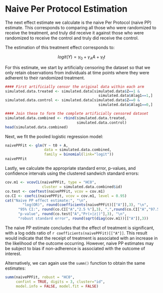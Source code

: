 # Naive Per Protocol Estimation {-}

The next effect estimate we calculate is the naive Per Protocol (naive PP) estimate. This corresponds to comparing all those who were randomized to receive the treatment, and truly did receive it against those who were randomized to receive the control and truly did receive the control. 

The estimation of this treatment effect corresponds to:

$$logit(Y) = \gamma_{0} + \gamma_{A} A + \gamma_{t} t$$ 

For this estimate, we start by artificially censoring the dataset so that we only retain observations from individuals at time points where they were adherent to their randomized treatment. 

```r
#### First artificially censor the original data within each arm
simulated.data.treated <- simulated.data[simulated.data$Z==1 & 
                                           simulated.data$Alag1==1,]
simulated.data.control <- simulated.data[simulated.data$Z==0 & 
                                           simulated.data$Alag1==0,]

#### Join these to form the complete artificially censored dataset
simulated.data.combined <- rbind(simulated.data.treated, 
                                 simulated.data.control)
head(simulated.data.combined)
```

Next, we fit the pooled logistic regression model:

```r
naivePPFit <- glm(Y ~ t0 + A, 
                  data = simulated.data.combined, 
                  family = binomial(link="logit"))
naivePPFit
```

Lastly, we calculate the appropriate standard error, p-values, and confidence intervals using the clustered sandwich standard errors:

```r
cov.m1 <- vcovCL(naivePPFit, type = "HC0", 
                 cluster = simulated.data.combined$id)
co.test <- coeftest(naivePPFit, vcov = cov.m1)
co.CI <- coefci(naivePPFit, vcov = cov.m1, level = 0.95)
cat("Naive PP effect estimate:", "\n",
		"log(OR)", round(coefficients(naivePPFit)[["A"]],3), "\n",
	  "95% CI:", round(co.CI["A","2.5 %"],3), ",",round(co.CI["A","97.5 %"],3), "\n",
	  "p-value", round(co.test["A","Pr(>|z|)"],3), "\n",
	  "robust standard error", round(sqrt(diag(cov.m1))[["A"]],3))
```

The naive PP estimate concludes that the effect of treatment is significant, with a log odds ratio of `r coefficients(naivePPFit)[["A"]]`. This result would indicate that the receipt of treatment is associated with an increase in the likelihood of the outcome occurring. However, naive PP estimates may be subject to bias if non-adherence is associated with the outcome of interest. 

Alternatively, we can again use the `summ()` function to obtain the same estimates:

```r
summ(naivePPFit, robust = "HC0", 
     confint = TRUE, digits = 3, cluster="id", 
     model.info = FALSE, model.fit = FALSE)
```
